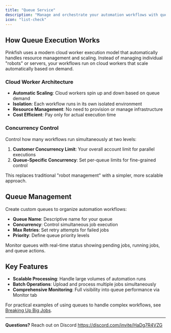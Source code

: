 ```yaml
---
title: "Queue Service"
description: "Manage and orchestrate your automation workflows with queuing system"
icon: "list-check"
---
```


## How Queue Execution Works

Pinkfish uses a modern cloud worker execution model that automatically handles resource management and scaling. Instead of managing individual "robots" or servers, your workflows run on cloud workers that scale automatically based on demand.

### Cloud Worker Architecture

- **Automatic Scaling**: Cloud workers spin up and down based on queue demand
- **Isolation**: Each workflow runs in its own isolated environment
- **Resource Management**: No need to provision or manage infrastructure
- **Cost Efficient**: Pay only for actual execution time

### Concurrency Control

Control how many workflows run simultaneously at two levels:

1. **Customer Concurrency Limit**: Your overall account limit for parallel executions
2. **Queue-Specific Concurrency**: Set per-queue limits for fine-grained control

This replaces traditional "robot management" with a simpler, more scalable approach.

## Queue Management

Create custom queues to organize automation workflows:

- **Queue Name**: Descriptive name for your queue
- **Concurrency**: Control simultaneous job execution
- **Max Retries**: Set retry attempts for failed jobs
- **Priority**: Define queue priority levels

Monitor queues with real-time status showing pending jobs, running jobs, and queue actions.

## Key Features

- **Scalable Processing**: Handle large volumes of automation runs
- **Batch Operations**: Upload and process multiple jobs simultaneously
- **Comprehensive Monitoring**: Full visibility into queue performance via Monitor tab

For practical examples of using queues to handle complex workflows, see [Breaking Up Big Jobs](/how-to/breaking-big-jobs).

---

**Questions?** Reach out on Discord https://discord.com/invite/HaDg7R4VZG
